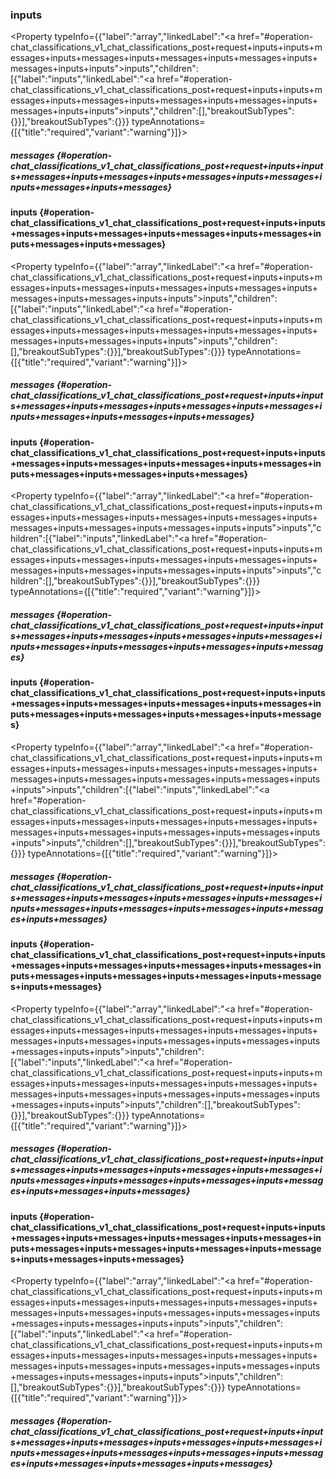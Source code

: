 

### inputs

<Property typeInfo={{"label":"array","linkedLabel":"<a href=\"#operation-chat_classifications_v1_chat_classifications_post+request+inputs+inputs+messages+inputs+messages+inputs+messages+inputs+messages+inputs+messages+inputs+inputs\">inputs</a>","children":[{"label":"inputs","linkedLabel":"<a href=\"#operation-chat_classifications_v1_chat_classifications_post+request+inputs+inputs+messages+inputs+messages+inputs+messages+inputs+messages+inputs+messages+inputs+inputs\">inputs</a>","children":[],"breakoutSubTypes":{}}],"breakoutSubTypes":{}}} typeAnnotations={[{"title":"required","variant":"warning"}]}>

##### messages \{#operation-chat_classifications_v1_chat_classifications_post+request+inputs+inputs+messages+inputs+messages+inputs+messages+inputs+messages+inputs+messages+inputs+messages\}

</Property>

<ExpandableSection>

<SectionTitle slot="title" borderVariant="none" paddingVariant="none">

#### inputs \{#operation-chat_classifications_v1_chat_classifications_post+request+inputs+inputs+messages+inputs+messages+inputs+messages+inputs+messages+inputs+messages+inputs+messages\}

</SectionTitle>

<SectionContent slot="content" borderVariant="default" paddingVariant="default">

<Property typeInfo={{"label":"array","linkedLabel":"<a href=\"#operation-chat_classifications_v1_chat_classifications_post+request+inputs+inputs+messages+inputs+messages+inputs+messages+inputs+messages+inputs+messages+inputs+messages+inputs+inputs\">inputs</a>","children":[{"label":"inputs","linkedLabel":"<a href=\"#operation-chat_classifications_v1_chat_classifications_post+request+inputs+inputs+messages+inputs+messages+inputs+messages+inputs+messages+inputs+messages+inputs+messages+inputs+inputs\">inputs</a>","children":[],"breakoutSubTypes":{}}],"breakoutSubTypes":{}}} typeAnnotations={[{"title":"required","variant":"warning"}]}>

##### messages \{#operation-chat_classifications_v1_chat_classifications_post+request+inputs+inputs+messages+inputs+messages+inputs+messages+inputs+messages+inputs+messages+inputs+messages+inputs+messages\}

</Property>

<ExpandableSection>

<SectionTitle slot="title" borderVariant="none" paddingVariant="none">

#### inputs \{#operation-chat_classifications_v1_chat_classifications_post+request+inputs+inputs+messages+inputs+messages+inputs+messages+inputs+messages+inputs+messages+inputs+messages+inputs+messages\}

</SectionTitle>

<SectionContent slot="content" borderVariant="default" paddingVariant="default">

<Property typeInfo={{"label":"array","linkedLabel":"<a href=\"#operation-chat_classifications_v1_chat_classifications_post+request+inputs+inputs+messages+inputs+messages+inputs+messages+inputs+messages+inputs+messages+inputs+messages+inputs+messages+inputs+inputs\">inputs</a>","children":[{"label":"inputs","linkedLabel":"<a href=\"#operation-chat_classifications_v1_chat_classifications_post+request+inputs+inputs+messages+inputs+messages+inputs+messages+inputs+messages+inputs+messages+inputs+messages+inputs+messages+inputs+inputs\">inputs</a>","children":[],"breakoutSubTypes":{}}],"breakoutSubTypes":{}}} typeAnnotations={[{"title":"required","variant":"warning"}]}>

##### messages \{#operation-chat_classifications_v1_chat_classifications_post+request+inputs+inputs+messages+inputs+messages+inputs+messages+inputs+messages+inputs+messages+inputs+messages+inputs+messages+inputs+messages\}

</Property>

<ExpandableSection>

<SectionTitle slot="title" borderVariant="none" paddingVariant="none">

#### inputs \{#operation-chat_classifications_v1_chat_classifications_post+request+inputs+inputs+messages+inputs+messages+inputs+messages+inputs+messages+inputs+messages+inputs+messages+inputs+messages+inputs+messages\}

</SectionTitle>

<SectionContent slot="content" borderVariant="default" paddingVariant="default">

<Property typeInfo={{"label":"array","linkedLabel":"<a href=\"#operation-chat_classifications_v1_chat_classifications_post+request+inputs+inputs+messages+inputs+messages+inputs+messages+inputs+messages+inputs+messages+inputs+messages+inputs+messages+inputs+messages+inputs+inputs\">inputs</a>","children":[{"label":"inputs","linkedLabel":"<a href=\"#operation-chat_classifications_v1_chat_classifications_post+request+inputs+inputs+messages+inputs+messages+inputs+messages+inputs+messages+inputs+messages+inputs+messages+inputs+messages+inputs+messages+inputs+inputs\">inputs</a>","children":[],"breakoutSubTypes":{}}],"breakoutSubTypes":{}}} typeAnnotations={[{"title":"required","variant":"warning"}]}>

##### messages \{#operation-chat_classifications_v1_chat_classifications_post+request+inputs+inputs+messages+inputs+messages+inputs+messages+inputs+messages+inputs+messages+inputs+messages+inputs+messages+inputs+messages+inputs+messages\}

</Property>

<ExpandableSection>

<SectionTitle slot="title" borderVariant="none" paddingVariant="none">

#### inputs \{#operation-chat_classifications_v1_chat_classifications_post+request+inputs+inputs+messages+inputs+messages+inputs+messages+inputs+messages+inputs+messages+inputs+messages+inputs+messages+inputs+messages+inputs+messages\}

</SectionTitle>

<SectionContent slot="content" borderVariant="default" paddingVariant="default">

<Property typeInfo={{"label":"array","linkedLabel":"<a href=\"#operation-chat_classifications_v1_chat_classifications_post+request+inputs+inputs+messages+inputs+messages+inputs+messages+inputs+messages+inputs+messages+inputs+messages+inputs+messages+inputs+messages+inputs+messages+inputs+inputs\">inputs</a>","children":[{"label":"inputs","linkedLabel":"<a href=\"#operation-chat_classifications_v1_chat_classifications_post+request+inputs+inputs+messages+inputs+messages+inputs+messages+inputs+messages+inputs+messages+inputs+messages+inputs+messages+inputs+messages+inputs+messages+inputs+inputs\">inputs</a>","children":[],"breakoutSubTypes":{}}],"breakoutSubTypes":{}}} typeAnnotations={[{"title":"required","variant":"warning"}]}>

##### messages \{#operation-chat_classifications_v1_chat_classifications_post+request+inputs+inputs+messages+inputs+messages+inputs+messages+inputs+messages+inputs+messages+inputs+messages+inputs+messages+inputs+messages+inputs+messages+inputs+messages\}

</Property>

<ExpandableSection>

<SectionTitle slot="title" borderVariant="none" paddingVariant="none">

#### inputs \{#operation-chat_classifications_v1_chat_classifications_post+request+inputs+inputs+messages+inputs+messages+inputs+messages+inputs+messages+inputs+messages+inputs+messages+inputs+messages+inputs+messages+inputs+messages+inputs+messages\}

</SectionTitle>

<SectionContent slot="content" borderVariant="default" paddingVariant="default">

<Property typeInfo={{"label":"array","linkedLabel":"<a href=\"#operation-chat_classifications_v1_chat_classifications_post+request+inputs+inputs+messages+inputs+messages+inputs+messages+inputs+messages+inputs+messages+inputs+messages+inputs+messages+inputs+messages+inputs+messages+inputs+messages+inputs+inputs\">inputs</a>","children":[{"label":"inputs","linkedLabel":"<a href=\"#operation-chat_classifications_v1_chat_classifications_post+request+inputs+inputs+messages+inputs+messages+inputs+messages+inputs+messages+inputs+messages+inputs+messages+inputs+messages+inputs+messages+inputs+messages+inputs+messages+inputs+inputs\">inputs</a>","children":[],"breakoutSubTypes":{}}],"breakoutSubTypes":{}}} typeAnnotations={[{"title":"required","variant":"warning"}]}>

##### messages \{#operation-chat_classifications_v1_chat_classifications_post+request+inputs+inputs+messages+inputs+messages+inputs+messages+inputs+messages+inputs+messages+inputs+messages+inputs+messages+inputs+messages+inputs+messages+inputs+messages+inputs+messages\}

</Property>

</SectionContent>

</ExpandableSection>

</SectionContent>

</ExpandableSection>

</SectionContent>

</ExpandableSection>

</SectionContent>

</ExpandableSection>

</SectionContent>

</ExpandableSection>